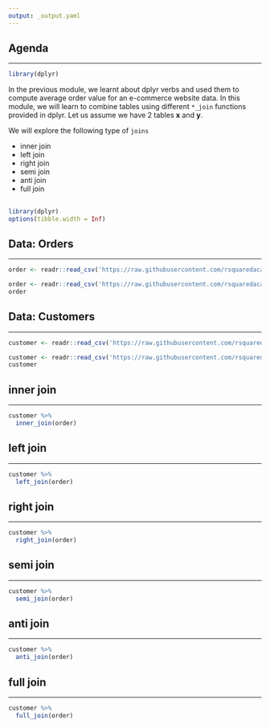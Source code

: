 ```yaml
---
output: _output.yaml
---
```


## {data-background="dplyr.png"}

## Agenda

<hr>

```r
library(dplyr)
```

In the previous module, we learnt about dplyr verbs and used them to compute average order value for an e-commerce website data. In this module, we will learn to combine tables using different `*_join` functions provided in dplyr. Let us assume we have 2 tables **x** and **y**. 

We will explore the following type of `joins` 

- inner join
- left join
- right join
- semi join
- anti join
- full join

## {data-background="casestudy.png"}

## {data-background="join_case_study.png"}

```r
library(dplyr)
options(tibble.width = Inf)
```

## Data: Orders

<hr>

```r
order <- readr::read_csv('https://raw.githubusercontent.com/rsquaredacademy/datasets/master/order.csv')
```

```r
order <- readr::read_csv('https://raw.githubusercontent.com/rsquaredacademy/datasets/master/order.csv')
order
```

## Data: Customers

<hr>

```r
customer <- readr::read_csv('https://raw.githubusercontent.com/rsquaredacademy/datasets/master/customer.csv')
```

```r
customer <- readr::read_csv('https://raw.githubusercontent.com/rsquaredacademy/datasets/master/customer.csv')
customer
```

## {data-background="canva_join.png"}

## {data-background="innerjoin.png"}

## {data-background="canva_inner.png"}

## inner join

<hr>

```r
customer %>%
  inner_join(order)
```

## {data-background="leftjoin.png"}

## {data-background="canva_left.png"}

## left join

<hr>

```r
customer %>%
  left_join(order)
```

## {data-background="rightjoin.png"}

## {data-background="canva_right.png"}

## right join

<hr>

```r
customer %>%
  right_join(order)
```

## {data-background="semijoin.png"}

## {data-background="canva_semi.png"}

## semi join

<hr>

```r
customer %>%
  semi_join(order)
```

## {data-background="antijoin.png"}

## {data-background="canva_anti.png"}

## anti join

<hr>

```r
customer %>%
  anti_join(order)
```

## {data-background="fulljoin.png"}

## {data-background="canva_full.png"}

## full join

<hr>

```r
customer %>%
  full_join(order)
```

## {data-background="thankyou.png"}

<!-- To do: -->
<!--   - change agenda -->
<!--   - describe data sets in case study slide -->